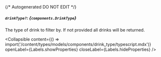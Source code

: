 {/* Autogenerated DO NOT EDIT  */}

##### `drinkType?`: *{`components.DrinkType`}*
The type of drink to filter by. If not provided all drinks will be returned.

<Collapsible content={() => import('/content/types/models/components/drink_type/typescript.mdx')} openLabel={Labels.showProperties} closeLabel={Labels.hideProperties} />



